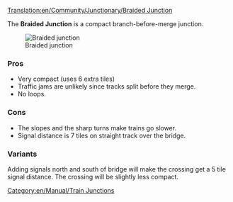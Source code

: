[[Translation:en/Community/Junctionary/Braided Junction]]
{{en/Community/Junctionary/Navigation}}

The '''Braided Junction''' is a compact branch-before-merge junction.

[[File:en/Ttd.braided.compact.png|frame|none|Braided junction]]

===Pros===
*Very compact (uses 6 extra tiles)
*Traffic jams are unlikely since tracks split before they merge.
*No loops.

===Cons===
*The slopes and the sharp turns make trains go slower.
*Signal distance is 7 tiles on straight track over the bridge.

===Variants===

Adding signals north and south of bridge will make the crossing get a 5 tile signal distance. The crossing will be slightly less compact.

[[Category:en/Manual/Train Junctions]]